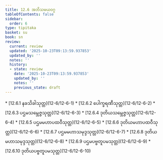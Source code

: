 ```yaml
---
title: 12.6 အဘိသမယဝဂ္ဂ
tableOfContents: false
sidebar:
  order: 6
type: tipitaka
basket: su
book: sn
review:
  current: review
  updated: '2025-10-23T09:13:59.937853'
  updated_by: ''
  notes: ''
  history:
  - state: review
    date: '2025-10-23T09:13:59.937853'
    updated_by: ''
    notes: ''
    previous_state: draft
---
```



<ReviewStatus review={frontmatter.review} showDetails={true} />

<HypothesisAnnotation frontmatter={frontmatter} />

<DynamicBreadcrumb />



<TableOfContents book="sn" section="12.6">
* [12.6.1 နခသိခါသုတ္တ](12-6/12-6-1)
* [12.6.2 ပေါက္ခရဏီသုတ္တ](12-6/12-6-2)
* [12.6.3 ပဌမသမ္ဘေဇ္ဇသုတ္တ](12-6/12-6-3)
* [12.6.4 ဒုတိယသမ္ဘေဇ္ဇသုတ္တ](12-6/12-6-4)
* [12.6.5 ပဌမမဟာပထဝီသုတ္တ](12-6/12-6-5)
* [12.6.6 ဒုတိယမဟာပထဝီသုတ္တ](12-6/12-6-6)
* [12.6.7 ပဌမမဟာသမုဒ္ဒသုတ္တ](12-6/12-6-7)
* [12.6.8 ဒုတိယမဟာသမုဒ္ဒသုတ္တ](12-6/12-6-8)
* [12.6.9 ပဌမပဗ္ဗတူပမသုတ္တ](12-6/12-6-9)
* [12.6.10 ဒုတိယပဗ္ဗတူပမသုတ္တ](12-6/12-6-10)
</TableOfContents>